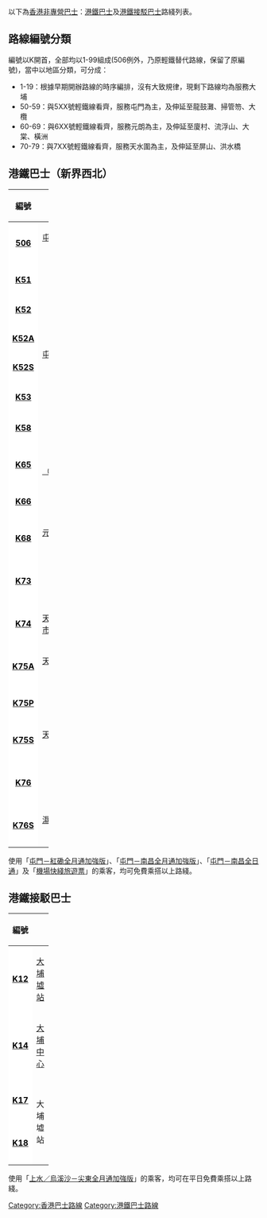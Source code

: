 以下為[[香港非專營巴士|香港非專營巴士]]：[[港鐵巴士|港鐵巴士]]及[[港鐵接駁巴士|港鐵接駁巴士]]路綫列表。

==路線編號分類==
編號以K開首，全部均以1-99組成(506例外，乃原輕鐵替代路線，保留了原編號)，當中以地區分類，可分成：
*1-19：根據早期開辦路線的時序編排，沒有大致規律，現剩下路線均為服務大埔
*50-59：與5XX號輕鐵線看齊，服務屯門為主，及伸延至龍鼓灘、掃管笏、大欖
*60-69：與6XX號輕鐵線看齊，服務元朗為主，及伸延至廈村、流浮山、大棠、橫洲
*70-79：與7XX號輕鐵線看齊，服務天水圍為主，及伸延至屏山、洪水橋

==港鐵巴士（新界西北）==
{| class="wikitable" width="100%"
! width="7%"|編號 || width="38%" colspan=3|路線 || width="45%"|備註 || width="10%"|車資
|-
|style="background:white" align="center"|'''[[港鐵巴士506綫|<span style="color:black">506</span>]]'''
|width="17.5%" align="right"|[[屯門碼頭|屯門碼頭]]
|align="center" rowspan="4"|↔
|width="17.5%" |[[兆麟苑|兆麟]]
|
| rowspan="18" align="center" |$4.7
|-
|style="background:white" align="center"|'''[[港鐵巴士K51綫|<span style="color:black">K51</span>]]'''
|align="right"|[[富泰邨|富泰]]
|[[大欖涌巴士總站|大欖]]
|
|-
|style="background:white" align="center"|'''[[港鐵巴士K52綫|<span style="color:black">K52</span>]]'''
| rowspan="4" align="right" |[[屯門站公共運輸交匯處|屯門站]]
| rowspan="3" |[[龍鼓灘|龍鼓灘]]
|
|-
|style="background:white" align="center"|'''[[港鐵巴士K52A綫|<span style="color:black">K52A</span>]]'''
|
|-
|style="background:white" align="center"|'''[[港鐵巴士K52S綫|<span style="color:black">K52S</span>]]'''
|←
|
|-
|style="background:white" align="center"|'''[[港鐵巴士K53綫|<span style="color:black">K53</span>]]'''
|align="center"|↺
|[[掃管笏|掃管笏]]
|循環線
|-
|style="background:white" align="center"|'''[[港鐵巴士K58綫|<span style="color:black">K58</span>]]'''
|align="right"|[[富泰公共運輸交匯處|富泰]]
|align="center" rowspan="3"|↔
|[[青山灣巴士總站|青山灣]]
|只於平日繁忙時間服務（公眾假期除外）
|-
|style="background:white" align="center"|'''[[港鐵巴士K65綫|<span style="color:black">K65</span>]]'''
|align="right"|[[元朗（東）巴士總站|元朗（東）]]
|[[流浮山巴士總站|流浮山]]
|
|-
|style="background:white" align="center"|'''[[港鐵巴士K66綫|<span style="color:black">K66</span>]]'''
|align="right"|[[朗屏邨巴士總站|朗屏]]
|[[大棠巴士總站|大棠]]
|
|-
|style="background:white" align="center"|'''[[港鐵巴士K68綫|<span style="color:black">K68</span>]]'''
|align="right"|[[元朗工業邨巴士總站|元朗工業邨]]
|align="center"|↺
|[[元朗公園|元朗公園]]
|循環線
|-
|style="background:white" align="center"|'''[[港鐵巴士K73綫|<span style="color:black">K73</span>]]'''
|align="right"|[[天恆邨公共運輸交匯處|天恆]]
|align="center"|↔
|[[元朗（西）巴士總站|元朗（西）]]
|
|-
|style="background:white" align="center"|'''[[港鐵巴士K74綫|<span style="color:black">K74</span>]]'''
|align="right"|[[天水圍市中心公共運輸交匯處|天水圍市中心]]
|align="center" rowspan="4"|↺
|[[凹頭|凹頭]]
|rowspan="3"|循環線
|-
|style="background:white" align="center"|'''[[港鐵巴士K75A綫|<span style="color:black">K75A</span>]]'''
|align="right"|[[天水圍站公共運輸交匯處|天水圍站]]
|rowspan="2"|[[洪水橋|洪水橋]]
|-
|style="background:white" align="center"|'''[[港鐵巴士K75P綫|<span style="color:black">K75P</span>]]'''
|align="right"|[[天瑞邨|天瑞]]
|-
|style="background:white" align="center"|'''[[港鐵巴士K75S綫|<span style="color:black">K75S</span>]]'''
|align="right"|[[天水圍站_(屯馬綫)|天水圍站]]
|[[洪福邨|洪福邨]]
|循環線，只於平日繁忙時間服務（公眾假期除外）
|-
|style="background:white" align="center"|'''[[港鐵巴士K76綫|<span style="color:black">K76</span>]]'''
|align="right"|[[天恆邨|天恆]]
|align="center" rowspan="2"|↔
|[[天水圍站_(屯馬綫)|天水圍站]]
|
|-
|style="background:white" align="center"|'''[[港鐵巴士K76S綫|<span style="color:black">K76S</span>]]'''
|align="right"|[[濕地公園路|濕地公園路]]
|[[天盛苑|天盛苑]]
|只於平日繁忙時間服務（公眾假期除外）
|}
使用「[[屯門－紅磡全月通加強版|屯門－紅磡全月通加強版]]」、「[[屯門－南昌全月通加強版|屯門－南昌全月通加強版]]」、「[[屯門－南昌全日通|屯門－南昌全日通]]」及「[[機場快綫旅遊票|機場快綫旅遊票]]」的乘客，均可免費乘搭以上路綫。

==港鐵接駁巴士==
{| class="wikitable" width="100%"
! width="7%"|編號 || width="38%" colspan=3|路線 || width="45%"|備註 || width="10%"|車資
|-
|style="background:white" align="center"|'''[[九龍巴士K12線|<span style="color:black">K12</span>]]'''
|width="17.5%" align="right"|[[大埔墟站|大埔墟站]]
|align="center"|↔
|width="17.5%"|[[八號花園|八號花園]]
|星期日及公眾假期不設任何轉乘優惠
|rowspan=4 align="center"|$4.0
|-
|style="background:white" align="center"|'''[[九龍巴士K14線|<span style="color:black">K14</span>]]'''
|align="right"|[[大埔中心|大埔中心]]
|align="center"|→
|大埔墟站
|只於平日早上繁忙時間服務
|-
|style="background:white" align="center"|'''[[九龍巴士K17線|<span style="color:black">K17</span>]]'''
|align="right" rowspan="2"|大埔墟站
|align="center" rowspan="2"|↔
|[[富善邨巴士總站|富善]]
|rowspan="2"|只於平日服務
|-
|style="background:white; color:red" align="center"|'''[[九龍巴士K18線|<span style="color:black">K18</span>]]'''
|[[廣福邨|廣福]]
|}
使用「[[上水／烏溪沙－尖東全月通加強版|上水／烏溪沙－尖東全月通加強版]]」的乘客，均可在平日免費乘搭以上路綫。

[[Category:香港巴士路線|Category:香港巴士路線]]
[[Category:港鐵巴士路線|Category:港鐵巴士路線]]